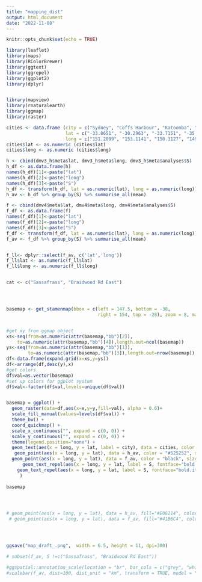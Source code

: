 ```yaml
---
title: "mapping_dist"
output: html_document
date: "2022-11-08"
---
```


```r
knitr::opts_chunk$set(echo = TRUE)
```

```r
library(leaflet)
library(maps)
library(RColorBrewer)
library(ggtext)
library(ggrepel)
library(ggplot2)
library(dplyr)


library(mapview)
library(rnaturalearth)
library(ggmap)
library(raster)
```



```r

cities <- data.frame (city = c("Sydney", "Coffs Harbour", "Katoomba", "Canberra", "Newcastle", "Dubbo", "Tamworth", "Port Macquarie"),
                      lat = c("-33.8651", "-30.2963", "-33.7151", "-35.3048", "-32.9167", "-32.2569", "-31.0833", "-31.4333"),
                      long = c("151.2099", "153.1141", "150.3127", "149.1213", "151.7500", "148.6011", "150.9167", "152.9000"))
cities$lat <- as.numeric (cities$lat)
cities$long <- as.numeric (cities$long)

h <- cbind(dmv3_h$meta$lat, dmv3_h$meta$long, dmv3_h$meta$analyses$S)
h_df <- as.data.frame(h)
names(h_df)[1]<-paste("lat")
names(h_df)[2]<-paste("long")
names(h_df)[3]<-paste("S")
h_df <- transform(h_df, lat = as.numeric(lat), long = as.numeric(long))
h_av <- h_df %>% group_by(S) %>% summarise_all(mean)

f <- cbind(dmv4$meta$lat, dmv4$meta$long, dmv4$meta$analyses$S)
f_df <- as.data.frame(f)
names(f_df)[1]<-paste("lat")
names(f_df)[2]<-paste("long")
names(f_df)[3]<-paste("S")
f_df <- transform(f_df, lat = as.numeric(lat), long = as.numeric(long))
f_av <- f_df %>% group_by(S) %>% summarise_all(mean)


f_ll<- dplyr::select(f_av, c('lat','long'))
f_ll$lat <- as.numeric(f_ll$lat)
f_ll$long <- as.numeric(f_ll$long)


cat <- c("Sassafrass", "Braidwood Rd East")




basemap <- get_stamenmap(bbox = c(left = 147.5, bottom = -38, 
                                  right = 154, top = -28), zoom = 8, maptype = 'terrain-background')


#get xy from ggmap object
xs<-seq(from=as.numeric(attr(basemap,"bb")[2]),
    to=as.numeric(attr(basemap,"bb")[4]),length.out=ncol(basemap))
ys<-seq(from=as.numeric(attr(basemap,"bb")[1]),
        to=as.numeric(attr(basemap,"bb")[3]),length.out=nrow(basemap))
df<-data.frame(expand.grid(x=xs,y=ys))
df<-arrange(df,desc(y),x)
#get colors
df$val=as.vector(basemap)
#set up colors for ggplot system
df$val<-factor(df$val,levels=unique(df$val))


basemap = ggplot() +
  geom_raster(data=df,aes(x=x,y=y,fill=val), alpha = 0.6)+
  scale_fill_manual(values=levels(df$val)) +
  theme_bw() +
  coord_quickmap() +
  scale_x_continuous("", expand = c(0, 0)) +
  scale_y_continuous("", expand = c(0, 0)) +
  theme(legend.position="none") +
  geom_text(aes(x = long, y = lat, label = city), data = cities, color = "grey50", size = 3,) +
   geom_point(aes(x = long, y = lat), data = h_av, color = "#525252", size = 3, stroke=1.2, shape=1) +
  geom_point(aes(x = long, y = lat), data = f_av, color = "black", size = 4, shape=17) +
      geom_text_repel(aes(x = long, y = lat, label = S, fontface="bold.italic"), data = subset(f_av, !(f_av$S %in% cat)), color = "black", size = 4, force_pull = 0, force = 0.5,              nudge_x = -1, direction = "y", hjust = 0.7,  segment.size  = 0.4, segment.color = "#525252", segment.linetype = 2) +
    geom_text_repel(aes(x = long, y = lat, label = S, fontface="bold.italic"), data = f_av[f_av$S %in% cat,], color = "black", size = 4, force_pull = 0, force = 0.5, nudge_x = 1,           direction = "y", hjust = 0.3,  segment.size  = 0.4, segment.color = "#525252", segment.linetype = 2
     )
 
basemap




# geom_point(aes(x = long, y = lat), data = h_av, fill="#E08214", color = "black", size = 2, shape=24) +
 # geom_point(aes(x = long, y = lat), data = f_av, fill="#41B6C4", color = "black", size = 2, shape=24) +




ggsave("map_draft_.png",  width = 6.5, height = 11, dpi=300)

# subset(f_av, S !=c("Sassafrass", "Braidwood Rd East"))

#ggspatial::annotation_scale(location = "br", bar_cols = c("grey", "white"), style = "ticks") +
#scalebar(f_av, dist=100, dist_unit = "km", transform = TRUE, model = "WGS84") +
```